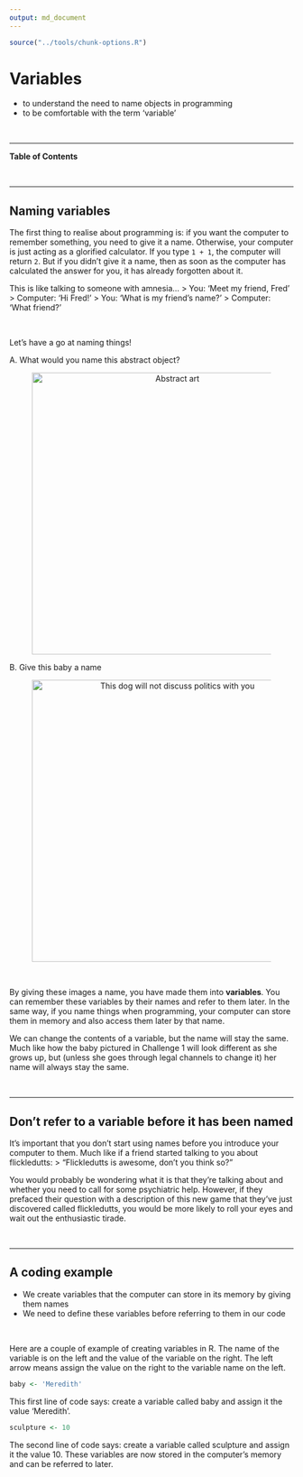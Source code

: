 ```yaml
---
output: md_document
---
```

```r
source("../tools/chunk-options.R")
```

# Variables

<!--sec data-title="Learning Objectives" data-id="obj" data-show=true data-collapse=false ces-->

* to understand the need to name objects in programming
* to be comfortable with the term 'variable'

<!--endsec-->

<br>

---

**Table of Contents**

<!-- toc -->

<br>

---

## Naming variables

The first thing to realise about programming is: if you want the computer to remember something, you need to give it a name. Otherwise, your computer is just acting as a glorified calculator. If you type `1 + 1`, the computer will return `2`. But if you didn’t give it a name, then as soon as the computer has calculated the answer for you, it has already forgotten about it. 

This is like talking to someone with amnesia... 
> You: ‘Meet my friend, Fred’
> Computer: 'Hi Fred!'
> You: 'What is my friend's name?'
> Computer: 'What friend?'

<br>

<!--sec data-title="Challenge 1" data-id="ch1" data-show=true data-collapse=false ces-->

Let’s have a go at naming things! 

A. What would you name this abstract object?
<figure align="middle">
  <img src="../fig/Abstract_art_(PSF).png" alt="Abstract art" align="middle" style="width: 500px;"/>
</figure>

B. Give this baby a name
<figure align="middle">
  <img src="../fig/pexels-photo.jpg" alt="This dog will not discuss politics with you" align="middle" style="width: 500px;"/>
</figure>

<!--endsec-->

<br>

By giving these images a name, you have made them into **variables**. You can remember these variables by their names and refer to them later. In the same way, if you name things when programming, your computer can store them in memory and also access them later by that name. 

We can change the contents of a variable, but the name will stay the same. Much like how the baby pictured in Challenge 1 will look different as she grows up, but (unless she goes through legal channels to change it) her name will always stay the same.

<br>

---

## Don't refer to a variable before it has been named

It’s important that you don't start using names before you introduce your computer to them. Much like if a friend started talking to you about flickledutts: 
> “Flickledutts is awesome, don’t you think so?”

You would probably be wondering what it is that they're talking about and whether you need to call for some psychiatric help. However, if they prefaced their question with a description of this new game that they've just discovered called flickledutts, you would be more likely to roll your eyes and wait out the enthusiastic tirade.

<br>

---

## A coding example

<!--sec data-title="Take home messages" data-id="takehome" data-show=true data-collapse=false ces-->

* We create variables that the computer can store in its memory by giving them names 
* We need to define these variables before referring to them in our code

<!--endsec-->

<br>

Here are a couple of example of creating variables in R. The name of the variable is on the left and the value of the variable on the right. The left arrow means assign the value on the right to the variable name on the left. 

```r
baby <- 'Meredith'
```

This first line of code says: create a variable called baby and assign it the value 'Meredith'.

```r
sculpture <- 10
```

The second line of code says: create a variable called sculpture and assign it the value 10. These variables are now stored in the computer's memory and can be referred to later.



